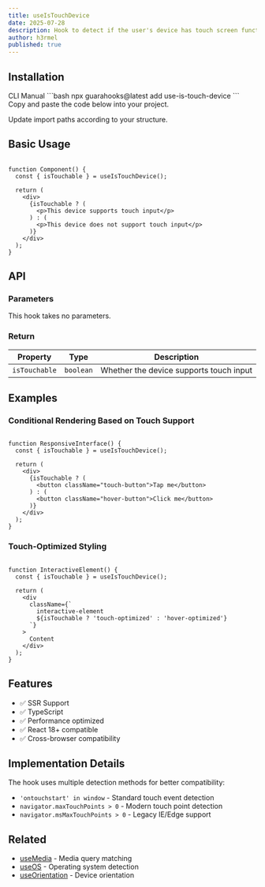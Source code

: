 ```yaml
---
title: useIsTouchDevice
date: 2025-07-28
description: Hook to detect if the user's device has touch screen functionality
author: h3rmel
published: true
---
```


<HookPreview name="use-is-touch-device-demo" />

## Installation

<Tabs defaultValue="cli">
<TabsList>
  <TabsTrigger value="cli">CLI</TabsTrigger>
  <TabsTrigger value="manual">Manual</TabsTrigger>
</TabsList>

<TabsContent value="cli">
  ```bash npx guarahooks@latest add use-is-touch-device ```
</TabsContent>

<TabsContent value="manual">
<Steps>
<Step>Copy and paste the code below into your project.</Step>

<HookSource name="use-is-touch-device" />

<Step>Update import paths according to your structure.</Step>
</Steps>
</TabsContent>
</Tabs>

## Basic Usage

```tsx

function Component() {
  const { isTouchable } = useIsTouchDevice();

  return (
    <div>
      {isTouchable ? (
        <p>This device supports touch input</p>
      ) : (
        <p>This device does not support touch input</p>
      )}
    </div>
  );
}
```

## API

### Parameters

This hook takes no parameters.

### Return

| Property      | Type      | Description                             |
| ------------- | --------- | --------------------------------------- |
| `isTouchable` | `boolean` | Whether the device supports touch input |

## Examples

### Conditional Rendering Based on Touch Support

```tsx

function ResponsiveInterface() {
  const { isTouchable } = useIsTouchDevice();

  return (
    <div>
      {isTouchable ? (
        <button className="touch-button">Tap me</button>
      ) : (
        <button className="hover-button">Click me</button>
      )}
    </div>
  );
}
```

### Touch-Optimized Styling

```tsx

function InteractiveElement() {
  const { isTouchable } = useIsTouchDevice();

  return (
    <div
      className={`
        interactive-element 
        ${isTouchable ? 'touch-optimized' : 'hover-optimized'}
      `}
    >
      Content
    </div>
  );
}
```

## Features

- ✅ SSR Support
- ✅ TypeScript
- ✅ Performance optimized
- ✅ React 18+ compatible
- ✅ Cross-browser compatibility

## Implementation Details

The hook uses multiple detection methods for better compatibility:

- `'ontouchstart' in window` - Standard touch event detection
- `navigator.maxTouchPoints > 0` - Modern touch point detection
- `navigator.msMaxTouchPoints > 0` - Legacy IE/Edge support

## Related

- [useMedia](/docs/hooks/use-media) - Media query matching
- [useOS](/docs/hooks/use-os) - Operating system detection
- [useOrientation](/docs/hooks/use-orientation) - Device orientation
